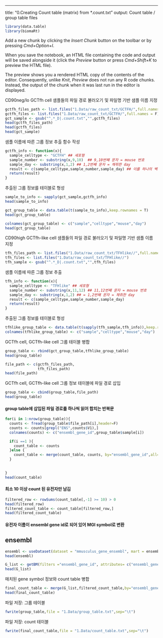 ---
title: "0.Creating Count table (matrix) from *.count.txt"
output: Count table / group table files


```r
library(data.table)
library(biomaRt)
```


Add a new chunk by clicking the *Insert Chunk* button on the toolbar or by pressing *Cmd+Option+I*.

When you save the notebook, an HTML file containing the code and output will be saved alongside it (click the *Preview* button or press *Cmd+Shift+K* to preview the HTML file). 

The preview shows you a rendered HTML copy of the contents of the editor. Consequently, unlike *Knit*, *Preview* does not run any R code chunks. Instead, the output of the chunk when it was last run in the editor is displayed.


CD90neg/lo GCTfh cell 샘플들의 파일 경로 불러오기 및 파일명 기반 샘플 이름 지정
```r
gctfh_files_path <- list.files("1.Data/raw_count_txt/GCTFH/",full.names = T)
gctfh_files <- list.files("1.Data/raw_count_txt/GCTFH/",full.names = F)
gct_sample <- gsub("^.*_D|.count.txt","",gctfh_files)
head(gctfh_files_path)
head(gctfh_files)
head(gct_sample)
```

샘플 이름에 따른 그룹 정보 추출 함수 작성
```r
gctfh_info <- function(x){
  sample_celltype <- "GCTFH" ## 세포형 
  sample_number <- substring(x,9,10)  ## 9,10번째 문자 = mouse 번호
  sample_day <- substring(x,1,2) ## 1,2번째 문자 = 채취한 day
  result <- c(sample_celltype,sample_number,sample_day) ## 이를 하나의 벡터로 형성
  return(result)
}
```


추출된 그룹 정보를 테이블로 형성
```r
sample_to_info <- sapply(gct_sample,gctfh_info)
head(sample_to_info)

gct_group_table <- data.table(t(sample_to_info),keep.rownames = T)
head(gct_group_table)
```

```r
colnames(gct_group_table) <- c("sample","celltype","mouse","day")
head(gct_group_table)
```


CD90high GCTfh-like cell 샘플들의 파일 경로 불러오기 및 파일명 기반 샘플 이름 지정
```r
tfh_files_path <- list.files("1.Data/raw_count_txt/TFHlike//",full.names=T)
tfh_files <- list.files("1.Data/raw_count_txt/TFHlike//")
tfh_sample <- gsub("^.*_D|.count.txt","",tfh_files)
```


샘플 이름에 따른 그룹 정보 추출
```r
tfh_info <- function(x){
  sample_celltype <- "TFHlike" ## 세포형 
  sample_number <- substring(x,11,12) ## 11,12번째 문자 = mouse 번호
  sample_day <- substring(x,1,2) ## = 1,2번째 문자 = 채취한 day
  result <- c(sample_celltype,sample_number,sample_day)
  return(result)
}
```

추출된 그룹 정보를 테이블로 형성
```r
tfhlike_group_table <- data.table(t(sapply(tfh_sample,tfh_info)),keep.rownames = T)
colnames(tfhlike_group_table) <- c("sample","celltype","mouse","day")

```


GCTfh cell, GCTfh-like cell 그룹 테이블 병합
```r
group_table <- rbind(gct_group_table,tfhlike_group_table)
head(group_table)
```

```r
file_path <- c(gctfh_files_path,
               tfh_files_path)
head(file_path)
```

GCTfh cell, GCTfh-like cell 그룹 정보 테이블에 파일 경로 삽입
```r
group_table <- cbind(group_table,file_path)
head(group_table)
```



#### group table에 삽입된 파일 경로를 하나씩 읽어 합치는 반복문
```r
for(i in 1:nrow(group_table)){
  counts <- fread(group_table$file_path[i],header=F)
  counts <- counts[grepl("ENS",counts$V1),]
  colnames(counts) <- c("ensembl_gene_id",group_table$sample[i])

  if(i ==1 ){
    count_table <- counts
  }else {
    count_table <- merge(count_table, counts, by="ensembl_gene_id",all=T)
  }
  
  
}
head(count_table)
```



#### 최소 10 이상 count 된 유전자만 남김
```r
filtered_row <- rowSums(count_table[,-1] >= 10) > 0
head(filtered_row)
filtered_count_table <- count_table[filtered_row,]
head(filtered_count_table)
```



#### 유전자 이름이 ensembl gene id로 되어 있어 MGI symbol로 변환
## ensembl
```r
ensembl <- useDataset(dataset = "mmusculus_gene_ensembl", mart = ensembl)
head(ensembl)
```


```r
G_list <- getBM(filters ="ensembl_gene_id", attributes= c("ensembl_gene_id","mgi_symbol"),values=filtered_count_table$ensembl_gene_id,mart= ensembl)
head(G_list)
```


매치된 gene symbol 정보와 count table 병합
```r
final_count_table <- merge(G_list,filtered_count_table,by="ensembl_gene_id",all=T)
head(final_count_table)
```

파일 저장: 그룹 테이블
```r
fwrite(group_table,file = "1.Data/group_table.txt",sep="\t")
```

파일 저장: count 테이블
```r
fwrite(final_count_table,file = "1.Data/count_table.txt",sep="\t")
```






